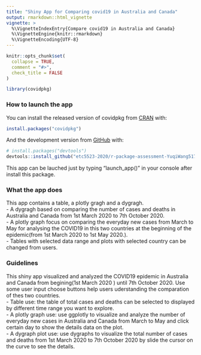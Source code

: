 ```yaml
---
title: "Shiny App for Comparing covid19 in Australia and Canada"
output: rmarkdown::html_vignette
vignette: >
  %\VignetteIndexEntry{Compare covid19 in Australia and Canada}
  %\VignetteEngine{knitr::rmarkdown}
  %\VignetteEncoding{UTF-8}
---
```


```r
knitr::opts_chunk$set(
  collapse = TRUE,
  comment = "#>",
  check_title = FALSE
)
```

```r
library(covidpkg)
```

### How to launch the app

You can install the released version of covidpkg from [CRAN](https://CRAN.R-project.org) with:

``` r
install.packages("covidpkg")
```

And the development version from [GitHub](https://github.com/) with:

``` r
# install.packages("devtools")
devtools::install_github("etc5523-2020/r-package-assessment-YuqiWang517")
```
This app can be lauched just by typing "launch_app()" in your console after install this package.

### What the app does

This app contains a table, a plotly gragh and a dygragh.  
- A dygragh based on comparing the number of cases and deaths in Australia and Canada from 1st March 2020 to 7th October 2020.    
- A plotly graph focus on comparing the everyday new cases from March to May for analysing the COVID19 in this two countries at the beginning of the epidemic(from 1st March 2020 to 1st May 2020.).   
- Tables with selected data range and plots with selected country can be changed from users.  

### Guidelines

This shiny app visualized and analyzed the COVID19 epidemic in Australia and Canada from begining(1st March 2020 ) until 7th October 2020. Use some user input choose buttons help users uderstanding the comparation of thes two countries.  
- Table use: the table of total cases and deaths can be selected to displayed by different time range you want to explore.  
- A plotly graph use: use ggplotly to visualize and analyze the number of everyday new cases in Australia and Canada from March to May and click certain day to show the details data on the plot.  
- A dygraph plot use: use dygraphs to visualize the total number of cases and deaths from 1st March 2020 to 7th October 2020 by slide the cursor on the curve to see the details.  